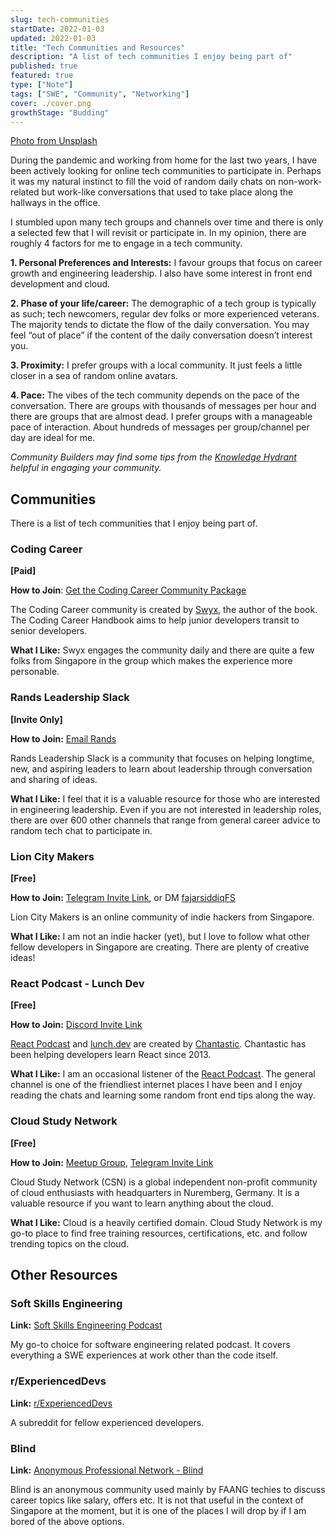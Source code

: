 ```yaml
---
slug: tech-communities
startDate: 2022-01-03
updated: 2022-01-03
title: "Tech Communities and Resources"
description: "A list of tech communities I enjoy being part of"
published: true
featured: true
type: ["Note"]
tags: ["SWE", "Community", "Networking"]
cover: ./cover.png
growthStage: "Budding"
---
```


<BasicImage
  src="https://res.cloudinary.com/wtkw/image/upload/v1641210756/waltertengcom/garden/tech-communities/cover_xg4ooo.png"
  alt="cover"
/>

[Photo from Unsplash](https://unsplash.com/photos/jG1z5o7NCq4)

During the pandemic and working from home for the last two years, I have been actively looking for online tech communities to participate in. Perhaps it was my natural instinct to fill the void of random daily chats on non-work-related but work-like conversations that used to take place along the hallways in the office.

I stumbled upon many tech groups and channels over time and there is only a selected few that I will revisit or participate in. In my opinion, there are roughly 4 factors for me to engage in a tech community.

**1. Personal Preferences and Interests:** I favour groups that focus on career growth and engineering leadership. I also have some interest in front end development and cloud.

**2. Phase of your life/career:** The demographic of a tech group is typically as such; tech newcomers, regular dev folks or more experienced veterans. The majority tends to dictate the flow of the daily conversation. You may feel “out of place” if the content of the daily conversation doesn’t interest you.

**3. Proximity:** I prefer groups with a local community. It just feels a little closer in a sea of random online avatars.

**4. Pace:** The vibes of the tech community depends on the pace of the conversation. There are groups with thousands of messages per hour and there are groups that are almost dead. I prefer groups with a manageable pace of interaction. About hundreds of messages per group/channel per day are ideal for me.

_Community Builders may find some tips from the [Knowledge Hydrant](/library/knowledge-hydrant) helpful in engaging your community._

## Communities

There is a list of tech communities that I enjoy being part of.

### Coding Career

**[Paid]**

**How to Join**: [Get the Coding Career Community Package](https://www.learninpublic.org/#buy)

The Coding Career community is created by [Swyx](https://www.swyx.io/), the author of the book. The Coding Career Handbook aims to help junior developers transit to senior developers.

**What I Like:** Swyx engages the community daily and there are quite a few folks from Singapore in the group which makes the experience more personable.

### Rands Leadership Slack

**[Invite Only]**

**How to Join:** [Email Rands](https://randsinrepose.com/welcome-to-rands-leadership-slack/)

Rands Leadership Slack is a community that focuses on helping longtime, new, and aspiring leaders to learn about leadership through conversation and sharing of ideas.

**What I Like:** I feel that it is a valuable resource for those who are interested in engineering leadership. Even if you are not interested in leadership roles, there are over 600 other channels that range from general career advice to random tech chat to participate in.

### Lion City Makers

**[Free]**

**How to Join:** [Telegram Invite Link](https://t.me/lioncitymakers), or DM [fajarsiddiqFS](https://twitter.com/fajarsiddiqfs)

Lion City Makers is an online community of indie hackers from Singapore.

**What I Like:** I am not an indie hacker (yet), but I love to follow what other fellow developers in Singapore are creating. There are plenty of creative ideas!

### React Podcast - Lunch Dev

**[Free]**

**How to Join:** [Discord Invite Link](https://discord.com/invite/dx7ZWCy)

[React Podcast](https://reactpodcast.com/) and [lunch.dev](https://www.lunch.dev/) are created by [Chantastic](https://twitter.com/chantastic). Chantastic has been helping developers learn React since 2013.

**What I Like:** I am an occasional listener of the [React Podcast](https://open.spotify.com/show/0HfSakJOFwFEa0ujCEK1pO). The general channel is one of the friendliest internet places I have been and I enjoy reading the chats and learning some random front end tips along the way.

### Cloud Study Network

**[Free]**

**How to Join:** [Meetup Group](https://www.meetup.com/Cloud-Study-Network/), [Telegram Invite Link](https://t.me/CloudStudyNetwork)

Cloud Study Network (CSN) is a global independent non-profit community of cloud enthusiasts with headquarters in Nuremberg, Germany. It is a valuable resource if you want to learn anything about the cloud.

**What I Like:** Cloud is a heavily certified domain. Cloud Study Network is my go-to place to find free training resources, certifications, etc. and follow trending topics on the cloud.

## Other Resources

### Soft Skills Engineering

**Link:** [Soft Skills Engineering Podcast](https://softskills.audio/)

My go-to choice for software engineering related podcast. It covers everything a SWE experiences at work other than the code itself.

### r/ExperiencedDevs

**Link:** [r/ExperiencedDevs](https://www.reddit.com/r/ExperiencedDevs/)

A subreddit for fellow experienced developers.

### Blind

**Link:** [Anonymous Professional Network - Blind](https://www.teamblind.com/)

Blind is an anonymous community used mainly by FAANG techies to discuss career topics like salary, offers etc. It is not that useful in the context of Singapore at the moment, but it is one of the places I will drop by if I am bored of the above options.
